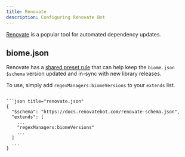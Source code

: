```yaml
---
title: Renovate
description: Configuring Renovate Bot
---
```


[Renovate](https://docs.renovatebot.com/) is a popular tool for automated dependency updates.

## biome.json

Renovate has a [shared preset rule](https://docs.renovatebot.com/presets-regexManagers/#regexmanagersbiomeversions) that can help keep the `biome.json` `$schema` version updated and in-sync with new library releases.

To use, simply add `regexManagers:biomeVersions` to your `extends` list.
```

```json title="renovate.json"
{
  "$schema": "https://docs.renovatebot.com/renovate-schema.json",
  "extends": [
    ...
    "regexManagers:biomeVersions"
    ...
  ]
  ...
}
```